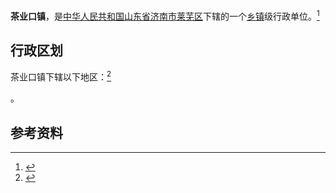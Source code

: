 {{中国乡级行政区|37/01/16/109/000}}

'''茶业口镇'''，是[[中华人民共和国|中华人民共和国]][[山东省|山东省]][[济南市|济南市]][[莱芜区|莱芜区]]下辖的一个[[乡镇|乡镇]]级行政单位。<ref>{{PRC admin/ref sgc|{{PRC admin/parent|37/01/16/109/000}}}}</ref>

== 行政区划 ==

茶业口镇下辖以下地区：<ref>{{PRC admin/ref sgc|37/01/16/109/000}}</ref>

{{PRC admin/children|37/01/16/109/000}}。

== 参考资料 ==

{{reflist}}

{{行政区划小作品}}
{{PRC admin/navcat|37/01/16/109/000}}
